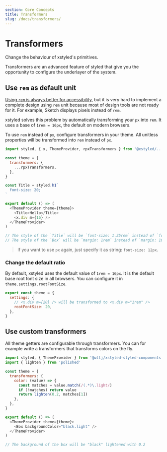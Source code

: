 ```yaml
---
section: Core Concepts
title: Transformers
slug: /docs/transformers/
---
```


# Transformers

Change the behaviour of xstyled's primitives.

<carbon-ad />

Transformers are an advanced feature of styled that give you the opportunity to configure the underlayer of the system.

## Use `rem` as default unit

[Using `rem` is always better for accessibility](https://engageinteractive.co.uk/blog/em-vs-rem-vs-px), but it is very hard to implement a complete design using `rem` unit because most of design tools are not ready for it. For example, Sketch displays pixels instead of `rem`.

xstyled solves this problem by automatically transforming your `px` into `rem`. It uses a base of `1rem = 16px`, the default on modern browsers.

To use `rem` instead of `px`, configure transformers in your theme. All unitless properties will be transformed into `rem` instead of `px`.

```js
import styled, { x, ThemeProvider, rpxTransformers } from '@xstyled/...'

const theme = {
  transformers: {
    ...rpxTransformers,
  },
}

const Title = styled.h1`
  font-size: 20;
`

export default () => (
  <ThemeProvider theme={theme}>
    <Title>Hello</Title>
    <x.div m={16} />
  </ThemeProvider>
)

// The style of the `Title` will be `font-size: 1.25rem` instead of `font-size: 20px`.
// The style of the `Box` will be `margin: 1rem` instead of `margin: 16px`.
```

> If you want to use `px` again, just specify it as string: `font-size: 12px`.

### Change the default ratio

By default, xstyled uses the default value of `1rem = 16px`. It is the default base root font size in all browsers. You can configure it in `theme.settings.rootFontSize`.

```js
export const theme = {
  settings: {
    // <x.div m={20} /> will be transformed to <x.div m="1rem" />
    rootFontSize: 20,
  },
}
```

## Use custom transformers

All theme getters are configurable through transformers. You can for example write a transformers that transforms colors on the fly.

```js
import styled, { ThemeProvider } from '@wttj/xstyled-styled-components'
import { lighten } from 'polished'

const theme = {
  transformers: {
    color: (value) => {
      const matches = value.match(/(.*)\.light/)
      if (!matches) return value
      return lighten(0.2, matches[1])
    },
  },
}

export default () => (
  <ThemeProvider theme={theme}>
    <Box backgroundColor="black.light" />
  </ThemeProvider>
)

// The background of the box will be "black" lightened with 0.2
```

